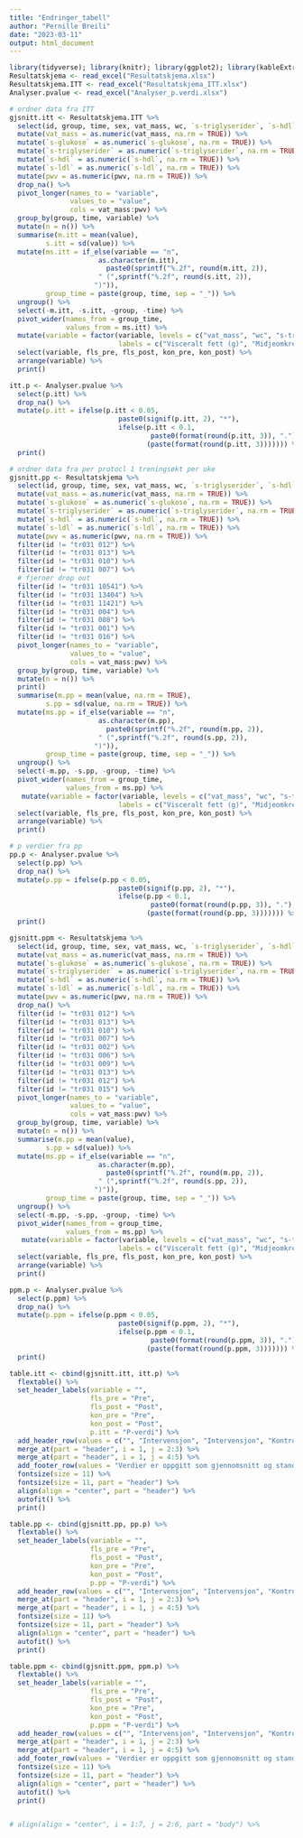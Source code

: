 ```yaml
---
title: "Endringer_tabell"
author: "Pernille Breili"
date: "2023-03-11"
output: html_document
---
```


```r
library(tidyverse); library(knitr); library(ggplot2); library(kableExtra); library(readxl); library(dplyr); library(flextable); library(pbkrtest); library(broom); library(data.table)
Resultatskjema <- read_excel("Resultatskjema.xlsx")
Resultatskjema.ITT <- read_excel("Resultatskjema_ITT.xlsx")
Analyser.pvalue <- read_excel("Analyser_p.verdi.xlsx")

# ordner data fra ITT
gjsnitt.itt <- Resultatskjema.ITT %>%
  select(id, group, time, sex, vat_mass, wc, `s-triglyserider`, `s-hdl`, `s-ldl`, `s-glukose`, pwv) %>%
  mutate(vat_mass = as.numeric(vat_mass, na.rm = TRUE)) %>%
  mutate(`s-glukose` = as.numeric(`s-glukose`, na.rm = TRUE)) %>%
  mutate(`s-triglyserider` = as.numeric(`s-triglyserider`, na.rm = TRUE)) %>%
  mutate(`s-hdl` = as.numeric(`s-hdl`, na.rm = TRUE)) %>%
  mutate(`s-ldl` = as.numeric(`s-ldl`, na.rm = TRUE)) %>%
  mutate(pwv = as.numeric(pwv, na.rm = TRUE)) %>%
  drop_na() %>%
  pivot_longer(names_to = "variable",
               values_to = "value",
               cols = vat_mass:pwv) %>%
  group_by(group, time, variable) %>%
  mutate(n = n()) %>%
  summarise(m.itt = mean(value),
         s.itt = sd(value)) %>%
  mutate(ms.itt = if_else(variable == "n",
                      as.character(m.itt),
                        paste0(sprintf("%.2f", round(m.itt, 2)),
                      " (",sprintf("%.2f", round(s.itt, 2)),
                     ")")),
         group_time = paste(group, time, sep = "_")) %>%
  ungroup() %>%
  select(-m.itt, -s.itt, -group, -time) %>%
  pivot_wider(names_from = group_time,
              values_from = ms.itt) %>%
  mutate(variable = factor(variable, levels = c("vat_mass", "wc", "s-triglyserider", "s-hdl", "s-ldl",  "s-glukose", "pwv"),
                           labels = c("Visceralt fett (g)", "Midjeomkrets (cm)", "Triglyserider (mmol/l)", "HDL-kolesterol (mmol/l)", "LDL-kolesterol (mmol/l)", "Glukose (mmol/l)", "Pulsbølgehastighet (m/s)"))) %>%
  select(variable, fls_pre, fls_post, kon_pre, kon_post) %>%
  arrange(variable) %>%
  print()

itt.p <- Analyser.pvalue %>%
  select(p.itt) %>%
  drop_na() %>%
  mutate(p.itt = ifelse(p.itt < 0.05,
                           paste0(signif(p.itt, 2), "*"),
                           ifelse(p.itt < 0.1,
                                   paste0(format(round(p.itt, 3)), "."),
                                  (paste(format(round(p.itt, 3))))))) %>%
  print()

# ordner data fra per protocl 1 treningsøkt per uke
gjsnitt.pp <- Resultatskjema %>%
  select(id, group, time, sex, vat_mass, wc, `s-triglyserider`, `s-hdl`, `s-ldl`, `s-glukose`, pwv) %>%
  mutate(vat_mass = as.numeric(vat_mass, na.rm = TRUE)) %>%
  mutate(`s-glukose` = as.numeric(`s-glukose`, na.rm = TRUE)) %>%
  mutate(`s-triglyserider` = as.numeric(`s-triglyserider`, na.rm = TRUE)) %>%
  mutate(`s-hdl` = as.numeric(`s-hdl`, na.rm = TRUE)) %>%
  mutate(`s-ldl` = as.numeric(`s-ldl`, na.rm = TRUE)) %>%
  mutate(pwv = as.numeric(pwv, na.rm = TRUE)) %>%
  filter(id != "tr031 012") %>% 
  filter(id != "tr031 013") %>% 
  filter(id != "tr031 010") %>% 
  filter(id != "tr031 007") %>%
  # fjerner drop out
  filter(id != "tr031 10541") %>%
  filter(id != "tr031 13404") %>%
  filter(id != "tr031 11421") %>%
  filter(id != "tr031 004") %>%
  filter(id != "tr031 008") %>%
  filter(id != "tr031 001") %>%
  filter(id != "tr031 016") %>%
  pivot_longer(names_to = "variable",
               values_to = "value",
               cols = vat_mass:pwv) %>%
  group_by(group, time, variable) %>%
  mutate(n = n()) %>%
  print()
  summarise(m.pp = mean(value, na.rm = TRUE),
         s.pp = sd(value, na.rm = TRUE)) %>%
  mutate(ms.pp = if_else(variable == "n",
                      as.character(m.pp),
                        paste0(sprintf("%.2f", round(m.pp, 2)),
                      " (",sprintf("%.2f", round(s.pp, 2)),
                     ")")),
         group_time = paste(group, time, sep = "_")) %>%
  ungroup() %>%
  select(-m.pp, -s.pp, -group, -time) %>%
  pivot_wider(names_from = group_time,
              values_from = ms.pp) %>%
   mutate(variable = factor(variable, levels = c("vat_mass", "wc", "s-triglyserider", "s-hdl", "s-ldl",  "s-glukose", "pwv"),
                           labels = c("Visceralt fett (g)", "Midjeomkrets (cm)", "Triglyserider (mmol/l)", "HDL-kolesterol (mmol/l)", "LDL-kolesterol (mmol/l)", "Glukose (mmol/l)", "Pulsbølgehastighet (m/s)"))) %>%
  select(variable, fls_pre, fls_post, kon_pre, kon_post) %>%
  arrange(variable) %>%
  print()

# p verdier fra pp 
pp.p <- Analyser.pvalue %>%
  select(p.pp) %>%
  drop_na() %>%
  mutate(p.pp = ifelse(p.pp < 0.05,
                           paste0(signif(p.pp, 2), "*"),
                           ifelse(p.pp < 0.1,
                                   paste0(format(round(p.pp, 3)), "."),
                                  (paste(format(round(p.pp, 3))))))) %>%
  print()

gjsnitt.ppm <- Resultatskjema %>%
  select(id, group, time, sex, vat_mass, wc, `s-triglyserider`, `s-hdl`, `s-ldl`, `s-glukose`, pwv) %>%
  mutate(vat_mass = as.numeric(vat_mass, na.rm = TRUE)) %>%
  mutate(`s-glukose` = as.numeric(`s-glukose`, na.rm = TRUE)) %>%
  mutate(`s-triglyserider` = as.numeric(`s-triglyserider`, na.rm = TRUE)) %>%
  mutate(`s-hdl` = as.numeric(`s-hdl`, na.rm = TRUE)) %>%
  mutate(`s-ldl` = as.numeric(`s-ldl`, na.rm = TRUE)) %>%
  mutate(pwv = as.numeric(pwv, na.rm = TRUE)) %>%
  drop_na() %>%
  filter(id != "tr031 012") %>% 
  filter(id != "tr031 013") %>% 
  filter(id != "tr031 010") %>% 
  filter(id != "tr031 007") %>% 
  filter(id != "tr031 002") %>% 
  filter(id != "tr031 006") %>% 
  filter(id != "tr031 009") %>% 
  filter(id != "tr031 013") %>% 
  filter(id != "tr031 012") %>%
  filter(id != "tr031 015") %>%
  pivot_longer(names_to = "variable",
               values_to = "value",
               cols = vat_mass:pwv) %>%
  group_by(group, time, variable) %>%
  mutate(n = n()) %>%
  summarise(m.pp = mean(value),
         s.pp = sd(value)) %>%
  mutate(ms.pp = if_else(variable == "n",
                      as.character(m.pp),
                        paste0(sprintf("%.2f", round(m.pp, 2)),
                      " (",sprintf("%.2f", round(s.pp, 2)),
                     ")")),
         group_time = paste(group, time, sep = "_")) %>%
  ungroup() %>%
  select(-m.pp, -s.pp, -group, -time) %>%
  pivot_wider(names_from = group_time,
              values_from = ms.pp) %>%
   mutate(variable = factor(variable, levels = c("vat_mass", "wc", "s-triglyserider", "s-hdl", "s-ldl",  "s-glukose", "pwv"),
                           labels = c("Visceralt fett (g)", "Midjeomkrets (cm)", "Triglyserider (mmol/l)", "HDL-kolesterol (mmol/l)", "LDL-kolesterol (mmol/l)", "Glukose (mmol/l)", "Pulsbølgehastighet (m/s)"))) %>%
  select(variable, fls_pre, fls_post, kon_pre, kon_post) %>%
  arrange(variable) %>%
  print()

ppm.p <- Analyser.pvalue %>%
  select(p.ppm) %>%
  drop_na() %>%
  mutate(p.ppm = ifelse(p.ppm < 0.05,
                           paste0(signif(p.ppm, 2), "*"),
                           ifelse(p.ppm < 0.1,
                                   paste0(format(round(p.ppm, 3)), "."),
                                  (paste(format(round(p.ppm, 3))))))) %>%
  print()

table.itt <- cbind(gjsnitt.itt, itt.p) %>%
  flextable() %>%
  set_header_labels(variable = "",
                    fls_pre = "Pre",
                    fls_post = "Post",
                    kon_pre = "Pre",
                    kon_post = "Post",
                    p.itt = "P-verdi") %>%
  add_header_row(values = c("", "Intervensjon", "Intervensjon", "Kontroll", "Kontroll", "")) %>%
  merge_at(part = "header", i = 1, j = 2:3) %>%
  merge_at(part = "header", i = 1, j = 4:5) %>%
  add_footer_row(values = "Verdier er oppgitt som gjennomsnitt og standardavvik (SD). *P < 0.05; .P < 0.1 ", colwidths = 6) %>%
  fontsize(size = 11) %>%
  fontsize(size = 11, part = "header") %>%
  align(align = "center", part = "header") %>%
  autofit() %>%
  print()

table.pp <- cbind(gjsnitt.pp, pp.p) %>%
  flextable() %>%
  set_header_labels(variable = "",
                    fls_pre = "Pre",
                    fls_post = "Post",
                    kon_pre = "Pre",
                    kon_post = "Post",
                    p.pp = "P-verdi") %>%
  add_header_row(values = c("", "Intervensjon", "Intervensjon", "Kontroll", "Kontroll", "")) %>%
  merge_at(part = "header", i = 1, j = 2:3) %>%
  merge_at(part = "header", i = 1, j = 4:5) %>%
  fontsize(size = 11) %>%
  fontsize(size = 11, part = "header") %>%
  align(align = "center", part = "header") %>%
  autofit() %>%
  print()

table.ppm <- cbind(gjsnitt.ppm, ppm.p) %>%
  flextable() %>%
  set_header_labels(variable = "",
                    fls_pre = "Pre",
                    fls_post = "Post",
                    kon_pre = "Pre",
                    kon_post = "Post",
                    p.ppm = "P-verdi") %>%
  add_header_row(values = c("", "Intervensjon", "Intervensjon", "Kontroll", "Kontroll", "")) %>%
  merge_at(part = "header", i = 1, j = 2:3) %>%
  merge_at(part = "header", i = 1, j = 4:5) %>%
  add_footer_row(values = "Verdier er oppgitt som gjennomsnitt og standardavvik (SD). *P < 0.05; .P < 0.1 ", colwidths = 6) %>%
  fontsize(size = 11) %>%
  fontsize(size = 11, part = "header") %>%
  align(align = "center", part = "header") %>%
  autofit() %>%
  print()


# align(align = "center", i = 1:7, j = 2:6, part = "body") %>%


```

